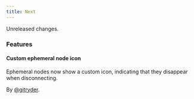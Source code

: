 ```yaml
---
title: Next
---
```


Unreleased changes.

### Features

#### Custom ephemeral node icon

Ephemeral nodes now show a custom icon, indicating that they disappear when disconnecting.

By [@gitryder](https://github.com/gitryder).
